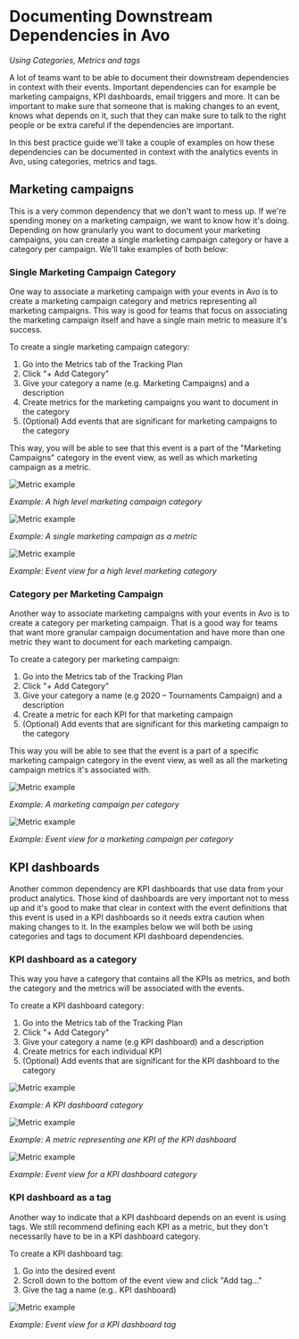 # Documenting Downstream Dependencies in Avo

_Using Categories, Metrics and tags_

A lot of teams want to be able to document their downstream dependencies in context with their events. Important dependencies can for example be marketing campaigns, KPI dashboards, email triggers and more. It can be important to make sure that someone that is making changes to an event, knows what depends on it, such that they can make sure to talk to the right people or be extra careful if the dependencies are important.

In this best practice guide we'll take a couple of examples on how these dependencies can be documented in context with the analytics events in Avo, using categories, metrics and tags.

## Marketing campaigns

This is a very common dependency that we don't want to mess up. If we're spending money on a marketing campaign, we want to know how it's doing. Depending on how granularly you want to document your marketing campaigns, you can create a single marketing campaign category or have a category per campaign. We'll take examples of both below:

### Single Marketing Campaign Category

One way to associate a marketing campaign with your events in Avo is to create a marketing campaign category and metrics representing all marketing campaigns. This way is good for teams that focus on associating the marketing campaign itself and have a single main metric to measure it's success.

To create a single marketing campaign category:

1. Go into the Metrics tab of the Tracking Plan
2. Click "+ Add Category"
3. Give your category a name (e.g. Marketing Campaigns) and a description
4. Create metrics for the marketing campaigns you want to document in the category
5. (Optional) Add events that are significant for marketing campaigns to the category

This way, you will be able to see that this event is a part of the "Marketing Campaigns" category in the event view, as well as which marketing campaign as a metric.

![Metric example](/docs/images/best-practices/documenting-downstream-dependancies/high-level-marketing-campaign-category.png)

_Example: A high level marketing campaign category_

![Metric example](/docs/images/best-practices/documenting-downstream-dependancies/campaign-as-metric.png)

_Example: A single marketing campaign as a metric_

![Metric example](/docs/images/best-practices/documenting-downstream-dependancies/high-level-marketing-category-event-view.png)

_Example: Event view for a high level marketing category_

### Category per Marketing Campaign

Another way to associate marketing campaigns with your events in Avo is to create a category per marketing campaign. That is a good way for teams that want more granular campaign documentation and have more than one metric they want to document for each marketing campaign.

To create a category per marketing campaign:

1. Go into the Metrics tab of the Tracking Plan
2. Click "+ Add Category"
3. Give your category a name (e.g 2020 – Tournaments Campaign) and a description
4. Create a metric for each KPI for that marketing campaign
5. (Optional) Add events that are significant for this marketing campaign to the category

This way you will be able to see that the event is a part of a specific marketing campaign category in the event view, as well as all the marketing campaign metrics it's associated with.

![Metric example](/docs/images/best-practices/documenting-downstream-dependancies/category-per-marketing-campaign.png)

_Example: A marketing campaign per category_

![Metric example](/docs/images/best-practices/documenting-downstream-dependancies/category-per-marketing-campaign-event-view.png)

_Example: Event view for a marketing campaign per category_

## KPI dashboards

Another common dependency are KPI dashboards that use data from your product analytics. Those kind of dashboards are very important not to mess up and it's good to make that clear in context with the event definitions that this event is used in a KPI dashboards so it needs extra caution when making changes to it. In the examples below we will both be using categories and tags to document KPI dashboard dependencies.

### KPI dashboard as a category

This way you have a category that contains all the KPIs as metrics, and both the category and the metrics will be associated with the events.

To create a KPI dashboard category:

1. Go into the Metrics tab of the Tracking Plan
2. Click "+ Add Category"
3. Give your category a name (e.g KPI dashboard) and a description
4. Create metrics for each individual KPI
5. (Optional) Add events that are significant for the KPI dashboard to the category

![Metric example](/docs/images/best-practices/documenting-downstream-dependancies/kpi-dashboard-category.png)

_Example: A KPI dashboard category_

![Metric example](/docs/images/best-practices/documenting-downstream-dependancies/kpi-dasbhoard-onboarding-funnel.png)

_Example: A metric representing one KPI of the KPI dashboard_

![Metric example](/docs/images/best-practices/documenting-downstream-dependancies/Kpi-dashboard-as-category-event-view.png)

_Example: Event view for a KPI dashboard category_

### KPI dashboard as a tag

Another way to indicate that a KPI dashboard depends on an event is using tags. We still recommend defining each KPI as a metric, but they don't necessarily have to be in a KPI dashboard category.

To create a KPI dashboard tag:

1. Go into the desired event
2. Scroll down to the bottom of the event view and click "Add tag..."
3. Give the tag a name (e.g.. KPI dashboard)

![Metric example](/docs/images/best-practices/documenting-downstream-dependancies/kpi-dashboard-tag.png)

_Example: Event view for a KPI dashboard tag_
